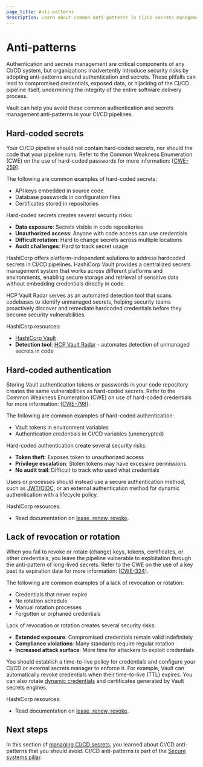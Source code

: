 ```yaml
---
page_title: Anti-patterns
description: Learn about common anti-patterns in CI/CD secrets management.
---
```


# Anti-patterns

Authentication and secrets management are critical components of any CI/CD system, but organizations inadvertently introduce security risks by adopting anti-patterns around authentication and secrets. These pitfalls can lead to compromised credentials, exposed data, or hijacking of the CI/CD pipeline itself, undermining the integrity of the entire software delivery process.

Vault can help you avoid these common authentication and secrets management anti-patterns in your CI/CD pipelines.

## Hard-coded secrets

Your CI/CD pipeline should not contain hard-coded secrets, nor should the code that your pipeline runs. Refer to the Common Weakness Enumeration (CWE) on the use of hard-coded passwords for more information: [[CWE-259](https://cwe.mitre.org/data/definitions/259.html)].

The following are common examples of hard-coded secrets:

- API keys embedded in source code
- Database passwords in configuration files
- Certificates stored in repositories

Hard-coded secrets creates several security risks:

- **Data exposure**: Secrets visible in code repositories
- **Unauthorized access**: Anyone with code access can use credentials
- **Difficult rotation**: Hard to change secrets across multiple locations
- **Audit challenges**: Hard to track secret usage

HashiCorp offers platform-independent solutions to address hardcoded secrets in CI/CD pipelines. HashiCorp Vault provides a centralized secrets management system that works across different platforms and environments, enabling secure storage and retrieval of sensitive data without embedding credentials directly in code.

HCP Vault Radar serves as an automated detection tool that scans codebases to identify unmanaged secrets, helping security teams proactively discover and remediate hardcoded credentials before they become security vulnerabilities.

HashiCorp resources:

- [HashiCorp Vault](https://developer.hashicorp.com/vault)
- **Detection tool**: [HCP Vault Radar](https://developer.hashicorp.com/hcp/docs/vault-radar) - automates detection of unmanaged secrets in code

## Hard-coded authentication

Storing Vault authentication tokens or passwords in your code repository creates the same vulnerabilities as hard-coded secrets. Refer to the Common Weakness Enumeration (CWE) on use of hard-coded credentials for more information: 
[[CWE-798](https://cwe.mitre.org/data/definitions/798.html)].


The following are common examples of hard-coded authentication:

- Vault tokens in environment variables
- Authentication credentials in CI/CD variables (unencrypted)

Hard-coded authentication create several security risks:

- **Token theft**: Exposes token to unauthorized access
- **Privilege escalation**: Stolen tokens may have excessive permissions
- **No audit trail**: Difficult to track who used what credentials

Users or processes should instead use a secure authentication method, such as [JWT/OIDC](/vault/docs/auth/jwt), or an external authentication method for dynamic authentication with a lifecycle policy.

HashiCorp resources:

- Read documentation on [lease, renew, revoke](/vault/docs/concepts/lease).

## Lack of revocation or rotation

When you fail to revoke or rotate (change) keys, tokens, certificates, or other credentials, you leave the pipeline vulnerable to exploitation through the anti-pattern of long-lived secrets. Refer to the CWE on the use of a key past its expiration date for more information: [[CWE-324](https://cwe.mitre.org/data/definitions/324.html)].


The following are common examples of a lack of revocation or rotation:

- Credentials that never expire
- No rotation schedule
- Manual rotation processes
- Forgotten or orphaned credentials

Lack of revocation or rotation creates several security risks:

- **Extended exposure**: Compromised credentials remain valid indefinitely
- **Compliance violations**: Many standards require regular rotation
- **Increased attack surface**: More time for attackers to exploit credentials

You should establish a time-to-live policy for credentials and configure your CI/CD or external secrets manager to enforce it. For example, Vault can automatically revoke credentials when their time-to-live (TTL) expires. You can also rotate [dynamic credentials](#dynamic-secrets) and certificates generated by Vault secrets engines.

HashiCorp resources:

- Read documentation on [lease, renew, revoke](/vault/docs/concepts/lease).

## Next steps

In this section of [managing CI/CD secrets](content/well-architected-framework/secure-systems/secure-applications/ci-cd-secrets/overview), you learned about CI/CD anti-patterns that you should avoid. CI/CD anti-patterns is part of the [Secure systems pillar](/well-architected-framework/secure-systems/introduction).